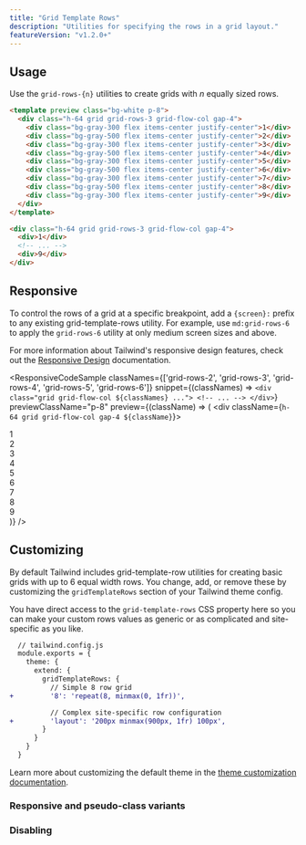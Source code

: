 ```yaml
---
title: "Grid Template Rows"
description: "Utilities for specifying the rows in a grid layout."
featureVersion: "v1.2.0+"
---
```




## Usage

Use the `grid-rows-{n}` utilities to create grids with _n_ equally sized rows.

```html
<template preview class="bg-white p-8">
  <div class="h-64 grid grid-rows-3 grid-flow-col gap-4">
    <div class="bg-gray-300 flex items-center justify-center">1</div>
    <div class="bg-gray-500 flex items-center justify-center">2</div>
    <div class="bg-gray-300 flex items-center justify-center">3</div>
    <div class="bg-gray-500 flex items-center justify-center">4</div>
    <div class="bg-gray-300 flex items-center justify-center">5</div>
    <div class="bg-gray-500 flex items-center justify-center">6</div>
    <div class="bg-gray-300 flex items-center justify-center">7</div>
    <div class="bg-gray-500 flex items-center justify-center">8</div>
    <div class="bg-gray-300 flex items-center justify-center">9</div>
  </div>
</template>

<div class="h-64 grid grid-rows-3 grid-flow-col gap-4">
  <div>1</div>
  <!-- ... -->
  <div>9</div>
</div>
```

## Responsive

To control the rows of a grid at a specific breakpoint, add a `{screen}:` prefix to any existing grid-template-rows utility. For example, use `md:grid-rows-6` to apply the `grid-rows-6` utility at only medium screen sizes and above.

For more information about Tailwind's responsive design features, check out the [Responsive Design](/docs/responsive-design) documentation.

<ResponsiveCodeSample
  classNames={['grid-rows-2', 'grid-rows-3', 'grid-rows-4', 'grid-rows-5', 'grid-rows-6']}
  snippet={(classNames) => `
    <div class="grid grid-flow-col ${classNames} ...">
      <!-- ... -->
    </div>
  `}
  previewClassName="p-8"
  preview={(className) => (
    <div className={`h-64 grid grid-flow-col gap-4 ${className}`}>
      <div className="bg-gray-300 flex items-center justify-center">1</div>
      <div className="bg-gray-500 flex items-center justify-center">2</div>
      <div className="bg-gray-300 flex items-center justify-center">3</div>
      <div className="bg-gray-500 flex items-center justify-center">4</div>
      <div className="bg-gray-300 flex items-center justify-center">5</div>
      <div className="bg-gray-500 flex items-center justify-center">6</div>
      <div className="bg-gray-300 flex items-center justify-center">7</div>
      <div className="bg-gray-500 flex items-center justify-center">8</div>
      <div className="bg-gray-300 flex items-center justify-center">9</div>
    </div>
  )}
/>

## Customizing

By default Tailwind includes grid-template-row utilities for creating basic grids with up to 6 equal width rows. You change, add, or remove these by customizing the `gridTemplateRows` section of your Tailwind theme config.

You have direct access to the `grid-template-rows` CSS property here so you can make your custom rows values as generic or as complicated and site-specific as you like.

```diff
  // tailwind.config.js
  module.exports = {
    theme: {
      extend: {
        gridTemplateRows: {
          // Simple 8 row grid
+         '8': 'repeat(8, minmax(0, 1fr))',

          // Complex site-specific row configuration
+         'layout': '200px minmax(900px, 1fr) 100px',
        }
      }
    }
  }
```

Learn more about customizing the default theme in the [theme customization documentation](/docs/theme#customizing-the-default-theme).

### Responsive and pseudo-class variants

<Variants plugin="gridTemplateRows" name="grid-template-rows" />

### Disabling

<Disabling plugin="gridTemplateRows" name="grid-template-rows" />
